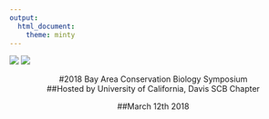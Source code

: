 ```yaml
---
output: 
  html_document:
    theme: minty
---
```


![](pics/scb.png) ![](pics/flowers.JPG)

<center>#2018 Bay Area Conservation Biology Symposium 
<center>##Hosted by University of California, Davis SCB Chapter
<center>##March 12th 2018
